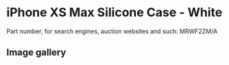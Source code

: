 # iPhone XS Max Silicone Case - White

Part number, for search engines, auction websites and such: MRWF2ZM/A

## Image gallery

<div style={{ width: "768px" }}>
  <GalleryComponent
    images={[
      {
        original: "/everysource/MRWF2",
        thumbnail: "/everypreview/MRWF2",
      },
      {
        original: "/everysource/MRWF2_AV1_GOLD",
        thumbnail: "/everypreview/MRWF2_AV1_GOLD",
      },
      {
        original: "/everysource/MRWF2_AV1_SILVER",
        thumbnail: "/everypreview/MRWF2_AV1_SILVER",
      },
      {
        original: "/everysource/MRWF2_AV1_SPACE_GRAY",
        thumbnail: "/everypreview/MRWF2_AV1_SPACE_GRAY",
      },
      {
        original: "/everysource/MRWF2_AV2",
        thumbnail: "/everypreview/MRWF2_AV2",
      }
    ]}
  />
</div>